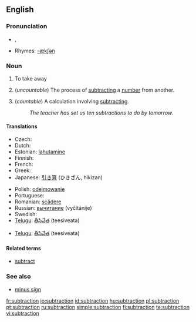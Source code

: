 ==English==

===Pronunciation===
*{{IPA|/səbˈtɹækʃən/}}, {{SAMPA|/s@b"tr{kS@n/}}
*Rhymes: [[Rhymes:English:-ækʃən|-ækʃən]]

===Noun===
{{en-noun|s|-}}
#   To take away
# {{arithmetic}} (''uncountable'') The process of [[subtract]]ing a [[number]] from another.
# {{arithmetic}} (''countable'') A calculation involving [[subtract]]ing.
#:''The teacher has set us ten subtractions to do by tomorrow.''

====Translations====

{{trans-top|process}}
* Czech: {{t-|cs|odčítání|n}}
* Dutch: {{t+|nl|aftrekking}}
* Estonian: [[lahutamine]]
* Finnish: {{t-|fi|vähentäminen}}
* French: {{t+|fr|soustraction|f}}
* Greek: {{t|el|αφαίρεση|f|sc=Grek}}
* Japanese: [[引き算]] (ひきざん, hikizan)
{{trans-mid}}
* Polish: [[odejmowanie]] {{n}}
* Portuguese: {{t+|pt|subtração|f}}
* Romanian: [[scădere]] {{f}}
* Russian: [[вычитание]] (vyčitánije) {{n}}
* Swedish: {{t+|sv|subtraktion}}
* [[Telugu]]: [[తీసివేత]] (teesiveata)
{{trans-bottom}}

{{trans-top|calculation}}
{{trans-mid}}
* [[Telugu]]: [[తీసివేత]] (teesiveata)
{{trans-bottom}}

====Related terms====
*[[subtract]]

===See also===
*[[minus sign]]

[[fr:subtraction]]
[[io:subtraction]]
[[id:subtraction]]
[[hu:subtraction]]
[[pl:subtraction]]
[[pt:subtraction]]
[[ru:subtraction]]
[[simple:subtraction]]
[[fi:subtraction]]
[[te:subtraction]]
[[vi:subtraction]]